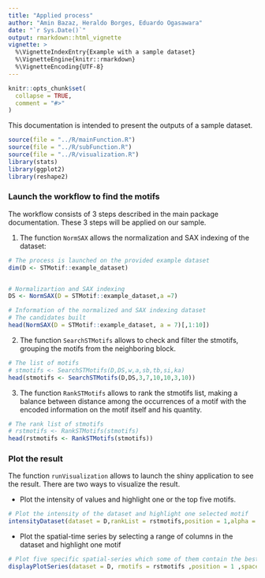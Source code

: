 ```yaml
---
title: "Applied process"
author: "Amin Bazaz, Heraldo Borges, Eduardo Ogasawara"
date: "`r Sys.Date()`"
output: rmarkdown::html_vignette
vignette: >
  %\VignetteIndexEntry{Example with a sample dataset}
  %\VignetteEngine{knitr::rmarkdown}
  %\VignetteEncoding{UTF-8}
---
```


```r
knitr::opts_chunk$set(
  collapse = TRUE,
  comment = "#>"
)
```


This documentation is intended to present the outputs of a sample dataset.

```r
source(file = "../R/mainFunction.R")
source(file = "../R/subFunction.R")
source(file = "../R/visualization.R")
library(stats)
library(ggplot2)
library(reshape2)
```

### Launch the workflow to find the motifs

The workflow consists of 3 steps described in the main package documentation.
These 3 steps will be applied on our sample.

 1. The function `NormSAX` allows the normalization and SAX indexing of the dataset:
 
```r

# The process is launched on the provided example dataset
dim(D <- STMotif::example_dataset)


# Normalizartion and SAX indexing
DS <- NormSAX(D = STMotif::example_dataset,a =7)

# Information of the normalized and SAX indexing dataset 
# The candidates built 
head(NormSAX(D = STMotif::example_dataset, a = 7)[,1:10])

```



2. The function `SearchSTMotifs` allows to check and filter the stmotifs, grouping the motifs from the neighboring block. 


```r
# The list of motifs 
# stmotifs <- SearchSTMotifs(D,DS,w,a,sb,tb,si,ka)
head(stmotifs <- SearchSTMotifs(D,DS,3,7,10,10,3,10))
```



3. The function `RankSTMotifs` allows to rank the stmotifs list, making a balance between distance among the occurrences of a motif with the encoded information on the motif itself and his quantity. 

```r
# The rank list of stmotifs 
# rstmotifs <- RankSTMotifs(stmotifs)
head(rstmotifs <- RankSTMotifs(stmotifs))
```


### Plot the result

The function `runVisualization` allows to launch the shiny application to see the result.
There are two ways to visualize the result.

- Plot the intensity of values and highlight one or the top five motifs.

```r
# Plot the intensity of the dataset and highlight one selected motif
intensityDataset(dataset = D,rankList = rstmotifs,position = 1,alpha = 7)
```



- Plot the spatial-time series by selecting a range of columns in the dataset and highlight one motif

```r
# Plot five specific spatial-series which some of them contain the best motif
displayPlotSeries(dataset = D, rmotifs = rstmotifs ,position = 1 ,space = c(1,2,5:7))
```


